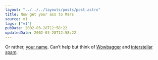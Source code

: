 ```yaml
---
layout: "../../../layouts/posts/post.astro"
title: Now get your ass to Mars
source: v1
tags: ["v1"]
pubDate: 2002-03-28T12:58:22
updatedDate: 2002-03-28T12:58:22
---
```


Or rather, [your name][1]. Can&#8217;t help but think of [Wowbagger][2] and [interstellar spam][3].

[1]: http://spacekids.hq.nasa.gov/2003/nameform.cfm "Send your name to Mars as part of the Mars Exploration Rover-2003 Mission Name Disk"
[2]: http://cronos.tec-9.com/wow/about.htm "handy start to list?"
[3]: http://www.newscientist.com/hottopics/astrobiology/etmail.jsp "beamed directly into your cortex"
